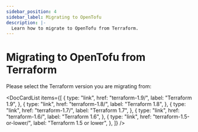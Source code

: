 ```yaml
---
sidebar_position: 4
sidebar_label: Migrating to OpenTofu
description: |-
  Learn how to migrate to OpenTofu from Terraform.
---
```



# Migrating to OpenTofu from Terraform

Please select the Terraform version you are migrating from:

<DocCardList
    items={[
        {
            type: "link",
            href: "terraform-1.9/",
            label: "Terraform 1.9",
        },
        {
            type: "link",
            href: "terraform-1.8/",
            label: "Terraform 1.8",
        },
        {
            type: "link",
            href: "terraform-1.7/",
            label: "Terraform 1.7",
        },
        {
            type: "link",
            href: "terraform-1.6/",
            label: "Terraform 1.6",
        },
        {
            type: "link",
            href: "terraform-1.5-or-lower/",
            label: "Terraform 1.5 or lower",
        },
    ]}
/>
